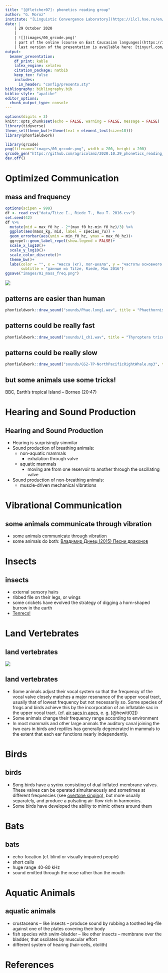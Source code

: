 ```yaml
---
title: "[@fletcher07]: phonetics reading group"
author: "G. Moroz"
institute: "[Linguistic Convergence Laboratory](https://ilcl.hse.ru/en/), NRU HSE"
date: |
    | 29 October 2020
    |
    | ![](images/00_qrcode.png)'
    | part of the online [course on East Caucasian languages](https://ilcl.hse.ru/en/east_caucasian/)
    | last version of the presentation is available here: [tinyurl.com/y375x94c](tinyurl.com/y375x94c)
output: 
  beamer_presentation:
    df_print: kable
    latex_engine: xelatex
    citation_package: natbib
    keep_tex: false
    includes:
      in_header: "config/presento.sty"
bibliography: bibliography.bib
biblio-style: "apalike"
editor_options: 
  chunk_output_type: console
---
```


```r
options(digits = 3)
knitr::opts_chunk$set(echo = FALSE, warning = FALSE, message = FALSE)
library(tidyverse)
theme_set(theme_bw()+theme(text = element_text(size=18)))
library(phonfieldwork)
```

```r
library(qrcode)
png(filename="images/00_qrcode.png", width = 200, height = 200)
qrcode_gen("https://github.com/agricolamz/2020.10.29_phonetics_reading_group_bioacoustics/raw/master/2020.10.29_phonetics_reading_group_bioacoustics.pdf")
dev.off()
```

# Optimized Communication

## mass and frequency

```r
options(scipen = 999)
df <- read_csv("data/Titze I., Riede T., Mau T. 2016.csv")
set.seed(42)
df %>% 
  mutate(mid = max_f0_hz - 2*(max_f0_hz-min_f0_hz)/3) %>% 
  ggplot(aes(mass_kg, mid, label = species_ru)) +
  geom_errorbar(aes(ymin = min_f0_hz, ymax = max_f0_hz))+
  ggrepel::geom_label_repel(show.legend = FALSE)+
  scale_x_log10()+
  scale_y_log10()+
  scale_color_discrete()+
  theme_bw()+
  labs(color = "", x = "масса (кг), лог-шкала", y = "частоты основного тона (Гц), лог-шкала",
       subtitle = "данные из Titze, Riede, Mau 2016")
ggsave("images/01_mass_freq.png")
```

![](images/01_mass_freq.png)

## patterns are easier than human
```r
phonfieldwork::draw_sound("sounds/Phae.long1.wav", title = "Phaethornis longirostris (Long-billed Hermit)", frequency_range = c(2,9), window_length = 20, preemphasisf = 0, from = 0.2, to = 0.7)
```

## patterns could be really fast
```r
phonfieldwork::draw_sound("sounds/1_ch1.wav", title = "Thyroptera tricolor (Spix's disc-winged bats)", frequency_range = c(5,40), window_length = 10, preemphasisf = 0, from = 15.0, to = 15.25)
```

## patterns could be really slow
```r
phonfieldwork::draw_sound("sounds/GS2-TP-NorthPacificRightWhale.mp3", title = "Eubalaena japonica (North Pacific right whale)", frequency_range = c(0,1000), window_length = 40, preemphasisf = 0, from = 21.0, to = 29, dynamic_range = 35, freq_scale = "Hz")
```

## but some animals use some tricks!

BBC, Earth's tropical Island -- Borneo (20:47)

# Hearing and Sound Production

## Hearing and Sound Production

* Hearing is surprisingly simmilar
* Sound production of breathing animals:
    * non-aquatic mammals
        * exhalation through valve
    * aquatic mammals
        * moving are from one reservoir to another through the oscillating valve
* Sound production of non-breathing animals:
    * muscle-driven mechanical vibrations

# Vibrational Communication

## some animals communicate through vibration

* some animals communicate through vibration
* some animals do both: [Владимир Динец (2015) Песни драконов](https://www.corpus.ru/products/vladimir-dinets-pesni-drakonov.htm)

# Insects

## insects

* external sensory hairs
* ribbed file on their legs, or wings \pause
* some crickets have evolved the strategy of digging a horn-shaped burrow in the earth \pause
* [Tenrecs!](https://www.youtube.com/watch?v=W9kJKu4cpXM)

# Land Vertebrates

## land vertebrates

![](images/02_mamal_bird.png)

## land vertebrates

* Some animals adjust their vocal system so that the frequency of the vocal valve closely matches a major resonance of the upper vocal tract, usually that of lowest frequency but not necessarily so. Some species of frogs and birds achieve this by the incorporation of an inflatable sac in the upper vocal tract. (cf. [air sacs in apes](https://www.sciencedirect.com/topics/agricultural-and-biological-sciences/air-sacs), e. g. [@hewitt02])
* Some animals change their frequency range according to environment
* In most mammals and other large animals the auditory canal joining the two ears in birds and reptiles has generally degenerated in mammals to the extent that each ear functions nearly independently.

# Birds
## birds

* Song birds have a syrinx consisting of dual inflated-membrane valves. These valves can be operated simultaneously and sometimes at different frequencies (see [overtone singing](https://www.youtube.com/watch?v=UHTF1-IhuC0)), but more usually separately, and produce a pulsating air-flow rich in harmonics.
* Some birds have developed the ability to mimic others around them

# Bats

## bats

* echo-location (cf. blind or visually impaired people)
* short calls
* huge range 40-80 kHz
* sound emitted through the nose rather than the mouth

# Aquatic Animals

## aquatic animals

* crustaceans -- like insects -- produce sound by rubbing a toothed leg-file against one of the plates covering their body
* fish species with swim-bladder -- like other insects -- membrane over the bladder, that oscilates by muscular effort
* different system of hearing (hair-cells, otolith)

# References {.allowframebreaks}
